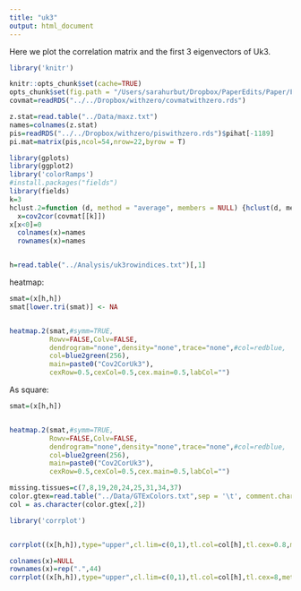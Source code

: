 ```yaml
---
title: "uk3"
output: html_document
---
```

Here we plot the correlation matrix and the first 3 eigenvectors of Uk3.

```r
library('knitr')

knitr::opts_chunk$set(cache=TRUE)
opts_chunk$set(fig.path = "/Users/sarahurbut/Dropbox/PaperEdits/Paper/Figures/") 
covmat=readRDS("../../Dropbox/withzero/covmatwithzero.rds")

z.stat=read.table("../Data/maxz.txt")
names=colnames(z.stat)
pis=readRDS("../../Dropbox/withzero/piswithzero.rds")$pihat[-1189]
pi.mat=matrix(pis,ncol=54,nrow=22,byrow = T)
```

```r
library(gplots)
library(ggplot2)
library('colorRamps')
#install.packages("fields")
library(fields)
k=3
hclust.2=function (d, method = "average", members = NULL) {hclust(d, method, members)}
  x=cov2cor(covmat[[k]])
x[x<0]=0
  colnames(x)=names
  rownames(x)=names


h=read.table("../Analysis/uk3rowindices.txt")[,1]
```

heatmap:

```r

smat=(x[h,h])
smat[lower.tri(smat)] <- NA


heatmap.2(smat,#symm=TRUE,
          Rowv=FALSE,Colv=FALSE,
          dendrogram="none",density="none",trace="none",#col=redblue,
          col=blue2green(256),
          main=paste0("Cov2CorUk3"),
          cexRow=0.5,cexCol=0.5,cex.main=0.5,labCol="")
```

As square:

```r

smat=(x[h,h])


heatmap.2(smat,#symm=TRUE,
          Rowv=FALSE,Colv=FALSE,
          dendrogram="none",density="none",trace="none",#col=redblue,
          col=blue2green(256),
          main=paste0("Cov2CorUk3"),
          cexRow=0.5,cexCol=0.5,cex.main=0.5,labCol="")
```

```r

missing.tissues=c(7,8,19,20,24,25,31,34,37)
color.gtex=read.table("../Data/GTExColors.txt",sep = '\t', comment.char = '')[-missing.tissues,]
col = as.character(color.gtex[,2])

library('corrplot')


corrplot((x[h,h]),type="upper",cl.lim=c(0,1),tl.col=col[h],tl.cex=0.8,method="color",col=rep(blue2green(256),2))

colnames(x)=NULL
rownames(x)=rep(".",44)
corrplot((x[h,h]),type="upper",cl.lim=c(0,1),tl.col=col[h],tl.cex=8,method="color",col=rep(blue2green(256),2))


```


